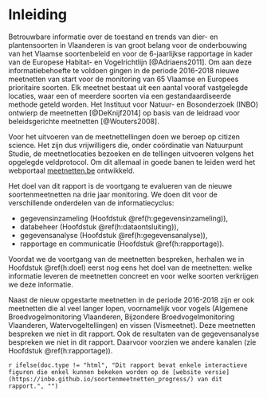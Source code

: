 # Inleiding

Betrouwbare informatie over de toestand en trends van dier- en plantensoorten in Vlaanderen is van
groot belang voor de onderbouwing van het Vlaamse soortenbeleid en voor de 6-jaarlijkse rapportage in kader van de Europese Habitat- en Vogelrichtlijn [@Adriaens2011]. Om aan deze informatiebehoefte te voldoen gingen in de periode 2016-2018 nieuwe meetnetten van start voor de monitoring van 65 Vlaamse en Europees prioritaire soorten. Elk meetnet bestaat uit een aantal vooraf vastgelegde locaties, waar een of meerdere soorten via een gestandaardiseerde methode geteld worden. Het Instituut voor Natuur- en Bosonderzoek (INBO) ontwierp de meetnetten [@DeKnijf2014] op basis van de leidraad voor beleidsgerichte meetnetten [@Wouters2008]. 

Voor het uitvoeren van de meetnettellingen doen we beroep op citizen science. Het zijn dus vrijwilligers die, onder coördinatie van Natuurpunt Studie, de meetnetlocaties bezoeken en de tellingen uitvoeren volgens het opgelegde veldprotocol. Om dit allemaal in goede banen te leiden werd het webportaal [meetnetten.be](https://www.meetnetten.be) ontwikkeld.

Het doel van dit rapport is de voortgang te evalueren van de nieuwe soortenmeetnetten na drie jaar monitoring. We doen dit voor de verschillende onderdelen van de informatiecyclus:

* gegevensinzameling (Hoofdstuk \@ref(h:gegevensinzameling)),
* databeheer (Hoofdstuk \@ref(h:dataontsluiting)),
* gegevensanalyse (Hoofdstuk \@ref(h:gegevensanalyse)),
* rapportage en communicatie (Hoofdstuk \@ref(h:rapportage)).

Voordat we de voortgang van de meetnetten bespreken, herhalen we in Hoofdstuk \@ref(h:doel) eerst nog eens het doel van de meetnetten: welke informatie leveren de meetnetten concreet en voor welke soorten verkrijgen we deze informatie. 

Naast de nieuw opgestarte meetnetten in de periode 2016-2018 zijn er ook meetnetten die al veel langer lopen, voornamelijk voor vogels (Algemene Broedvogelmonitoring Vlaanderen, Bijzondere Broedvogelmonitoring Vlaanderen, Watervogeltellingen) en vissen (Vismeetnet). Deze meetnetten bespreken we niet in dit rapport. Ook de resultaten van de gegevensanalyse bespreken we niet in dit rapport. Daarvoor voorzien we andere kanalen (zie Hoofdstuk \@ref(h:rapportage)).

`r ifelse(doc.type != "html", "Dit rapport bevat enkele interactieve figuren die enkel kunnen bekeken worden op de [website versie](https://inbo.github.io/soortenmeetnetten_progress/) van dit rapport.", "")`

